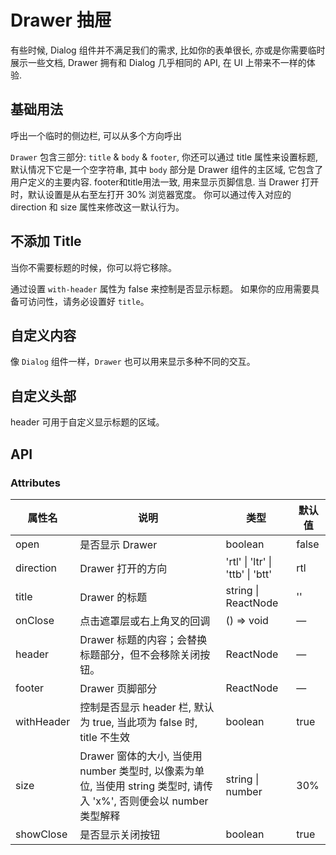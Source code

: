 # Drawer 抽屉


有些时候, Dialog 组件并不满足我们的需求, 比如你的表单很长, 亦或是你需要临时展示一些文档, Drawer 拥有和 Dialog 几乎相同的 API, 在 UI 上带来不一样的体验.

## 基础用法

呼出一个临时的侧边栏, 可以从多个方向呼出

`Drawer` 包含三部分: `title` & `body` & `footer`, 你还可以通过 title 属性来设置标题, 默认情况下它是一个空字符串, 其中 `body` 部分是 Drawer 组件的主区域, 它包含了用户定义的主要内容. footer和title用法一致, 用来显示页脚信息. 当 Drawer 打开时，默认设置是从右至左打开 30% 浏览器宽度。 你可以通过传入对应的 direction 和 size 属性来修改这一默认行为。

<CodeBlock name="DrawerBasic">
  <DrawerBasic />
</CodeBlock>

## 不添加 Title

当你不需要标题的时候，你可以将它移除。

通过设置 `with-header` 属性为 false 来控制是否显示标题。 如果你的应用需要具备可访问性，请务必设置好 `title`。

<CodeBlock name="DrawerWithHeader">
  <DrawerWithHeader />
</CodeBlock>

## 自定义内容

像 `Dialog` 组件一样，`Drawer` 也可以用来显示多种不同的交互。

<CodeBlock name="DrawerContent">
  <DrawerContent />
</CodeBlock>

## 自定义头部

header 可用于自定义显示标题的区域。

<CodeBlock name="DrawerHeader">
  <DrawerHeader />
</CodeBlock>

## API

### Attributes

| 属性名     | 说明                                                                                                                 | 类型                                         | 默认值 |
| ---------- | -------------------------------------------------------------------------------------------------------------------- | -------------------------------------------- | ------ |
| open       | 是否显示 Drawer                                                                                                      | boolean                                      | false  |
| direction  | Drawer 打开的方向                                                                                                    | 'rtl' &#124; 'ltr' &#124; 'ttb' &#124; 'btt' | rtl    |
| title      | Drawer 的标题                                                                                                        | string &#124; ReactNode                      | ''     |
| onClose    | 点击遮罩层或右上角叉的回调                                                                                           | () => void                                   | —      |
| header     | Drawer 标题的内容；会替换标题部分，但不会移除关闭按钮。                                                              | ReactNode                                    | —      |
| footer     | Drawer 页脚部分                                                                                                      | ReactNode                                    | —      |
| withHeader | 控制是否显示 header 栏, 默认为 true, 当此项为 false 时, title 不生效                                                 | boolean                                      | true   |
| size       | Drawer 窗体的大小, 当使用 number 类型时, 以像素为单位, 当使用 string 类型时, 请传入 'x%', 否则便会以 number 类型解释 | string &#124; number                         | 30%    |
| showClose  | 是否显示关闭按钮                                                                                                     | boolean                                      | true   |